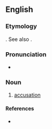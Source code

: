 ==English==

===Etymology===
{{etyl|fro}} {{term|acusement|lang=fro}}. See also {{term|accuse}}.

===Pronunciation=== 
*{{a|UK}} {{IPA|/əˈkjuːzmənt/|lang=en}} 

===Noun===
{{en-noun}}

# {{obsolete}} [[accusation]] {{qualifier|[[w:Geoffrey Chaucer|Geoffrey Chaucer]]}}

====References====
* {{R:Webster 1913}}